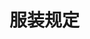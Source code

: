 # 服装规定
<ScDailyConversation />
<br />
<Dialog>
# What are you wearing to the company year-end party?
#### Is there a dress code?
# Yes. HR sent out an email this morning. The dress code is semi-formal.
#### Should I wear a [tuxedo/n.]?
# No, that would be [overdressing/v./2]. A dark suit and a nice tie are enough.
#### What are you wearing?
# Most of my clothes are [business casual/n.]. I'm planning to rent a [cocktail dress/n.].
#### Why don't you just buy one?
# I only plan to wear it once.
#### I see. Have a nice weekend.
# You too. Bye.
</Dialog>
